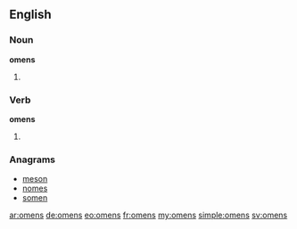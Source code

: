 ==English==

===Noun===
'''omens'''

# {{plural of|omen}}

===Verb===
'''omens'''

# {{third-person singular of|omen}}

===Anagrams===
* [[meson#English|meson]]
* [[nomes#English|nomes]]
* [[somen#English|somen]]

[[ar:omens]]
[[de:omens]]
[[eo:omens]]
[[fr:omens]]
[[my:omens]]
[[simple:omens]]
[[sv:omens]]